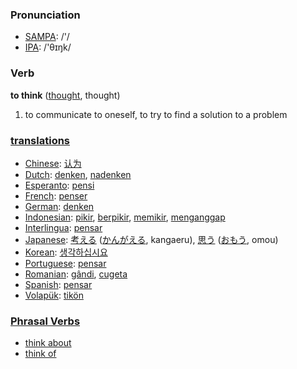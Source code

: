 === Pronunciation ===
*[[w:SAMPA|SAMPA]]: /'/
*[[w:IPA|IPA]]: /'θɪŋk/

=== Verb ===

'''to think''' ([[thought]], thought)

# to communicate to oneself, to try to find a solution to a problem

=== [[translation]]s ===
*[[Chinese]]: [[认为]] 
*[[Dutch]]: [[denken]], [[nadenken]]
*[[Esperanto]]: [[pensi]]
*[[French]]: [[penser]]
*[[German]]: [[denken]]
*[[Indonesian]]: [[pikir]], [[pikir|berpikir]], [[pikir|memikir]], [[anggap|menganggap]]
*[[Interlingua]]: [[pensar]]
*[[Japanese]]: [[考える]] ([[かんがえる]], kangaeru), [[思う]] ([[おもう]], omou)
*[[Korean]]: [[생각하십시요]] 
*[[Portuguese]]: [[pensar]]
*[[Romanian]]: [[gândi]], [[cugeta]] 
*[[Spanish]]: [[pensar]]
*[[Volapük]]: [[tikön]]

=== [[Phrasal Verb]]s ===
*[[think about]]
*[[think of]]